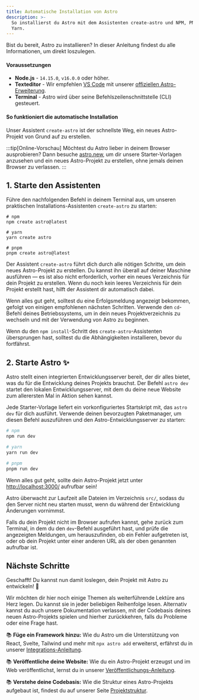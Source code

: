 ```yaml
---
title: Automatische Installation von Astro
description: >-
  So installierst du Astro mit dem Assistenten create-astro und NPM, PNPM oder
  Yarn.
---
```


Bist du bereit, Astro zu installieren? In dieser Anleitung findest du alle Informationen, um direkt loszulegen.

#### Voraussetzungen

- **Node.js** - `14.15.0`, `v16.0.0` oder höher.
- **Texteditor** - Wir empfehlen [VS Code](https://code.visualstudio.com/) mit unserer [offiziellen Astro-Erweiterung](https://marketplace.visualstudio.com/items?itemName=astro-build.astro-vscode).
- **Terminal** - Astro wird über seine Befehlszeilenschnittstelle (CLI) gesteuert.

<InstallGuideTabGroup />

#### So funktioniert die automatische Installation

Unser Assistent `create-astro` ist der schnellste Weg, ein neues Astro-Projekt von Grund auf zu erstellen.

:::tip[Online-Vorschau]
Möchtest du Astro lieber in deinem Browser ausprobieren? Dann besuche [astro.new](https://astro.new/), um dir unsere Starter-Vorlagen anzusehen und ein neues Astro-Projekt zu erstellen, ohne jemals deinen Browser zu verlassen.
:::

## 1. Starte den Assistenten

Führe den nachfolgenden Befehl in deinem Terminal aus, um unseren praktischen Installations-Assistenten `create-astro` zu starten:

```shell
# npm
npm create astro@latest

# yarn
yarn create astro

# pnpm
pnpm create astro@latest
```

Der Assistent `create-astro` führt dich durch alle nötigen Schritte, um dein neues Astro-Projekt zu erstellen. Du kannst ihn überall auf deiner Maschine ausführen — es ist also nicht erforderlich, vorher ein neues Verzeichnis für dein Projekt zu erstellen. Wenn du noch kein leeres Verzeichnis für dein Projekt erstellt hast, hilft der Assistent dir automatisch dabei.

Wenn alles gut geht, solltest du eine Erfolgsmeldung angezeigt bekommen, gefolgt von einigen empfohlenen nächsten Schritten. Verwende den `cd`-Befehl deines Betriebssystems, um in dein neues Projektverzeichnis zu wechseln und mit der Verwendung von Astro zu beginnen.

Wenn du den `npm install`-Schritt des `create-astro`-Assistenten übersprungen hast, solltest du die Abhängigkeiten installieren, bevor du fortfährst.

## 2. Starte Astro ✨

Astro stellt einen integrierten Entwicklungsserver bereit, der dir alles bietet, was du für die Entwicklung deines Projekts brauchst. Der Befehl `astro dev` startet den lokalen Entwicklungsserver, mit dem du deine neue Website zum allerersten Mal in Aktion sehen kannst.

Jede Starter-Vorlage liefert ein vorkonfiguriertes Startskript mit, das `astro dev` für dich ausführt. Verwende deinen bevorzugten Paketmanager, um diesen Befehl auszuführen und den Astro-Entwicklungsserver zu starten:

```bash
# npm
npm run dev

# yarn
yarn run dev

# pnpm
pnpm run dev
```

Wenn alles gut geht, sollte dein Astro-Projekt jetzt unter [http://localhost:3000/](http://localhost:3000/) aufrufbar sein!

Astro überwacht zur Laufzeit alle Dateien im Verzeichnis `src/`, sodass du den Server nicht neu starten musst, wenn du während der Entwicklung Änderungen vornimmst.

Falls du dein Projekt nicht im Browser aufrufen kannst, gehe zurück zum Terminal, in dem du den `dev`-Befehl ausgeführt hast, und prüfe die angezeigten Meldungen, um herauszufinden, ob ein Fehler aufgetreten ist, oder ob dein Projekt unter einer anderen URL als der oben genannten aufrufbar ist.

## Nächste Schritte

Geschafft! Du kannst nun damit loslegen, dein Projekt mit Astro zu entwickeln! 🥳

Wir möchten dir hier noch einige Themen als weiterführende Lektüre ans Herz legen. Du kannst sie in jeder beliebigen Reihenfolge lesen. Alternativ kannst du auch unsere Dokumentation verlassen, mit der Codebasis deines neuen Astro-Projekts spielen und hierher zurückkehren, falls du Probleme oder eine Frage hast.

📚 **Füge ein Framework hinzu:** Wie du Astro um die Unterstützung von React, Svelte, Tailwind und mehr mit `npx astro add` erweiterst, erfährst du in unserer [Integrations-Anleitung](/de/guides/integrations-guide/).

📚 **Veröffentliche deine Website:** Wie du ein Astro-Projekt erzeugst und im Web veröffentlichst, lernst du in unserer [Veröffentlichungs-Anleitung](/de/guides/deploy/).

📚 **Verstehe deine Codebasis:** Wie die Struktur eines Astro-Projekts aufgebaut ist, findest du auf unserer Seite [Projektstruktur](/de/core-concepts/project-structure/).
